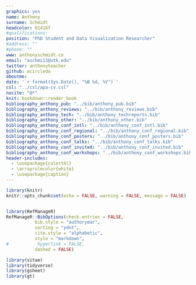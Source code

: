 ```yaml
---
graphics: yes
name: Anthony
surname: Schmidt
headcolor: 01416f
#qualifications: 
position: "PhD Student and Data Visualization Researcher"
#address: ""
#phone: ""
www: anthonyschmidt.co
email: "aschmi11@utk.edu"
twitter: anthonyteacher
github: acircleda
aboutme:
date: '`r format(Sys.Date(), "%B %d, %Y")`'
csl: "../csl/apa-cv.csl"
nocite: "@*"
knit: bookdown::render_book
bibliography_anthony_pub: "../bib/anthony_pub.bib"
bibliography_anthony_reviews: "../bib/anthony_reviews.bib"
bibliography_anthony_tech: "../bib/anthony_techreports.bib"
bibliography_anthony_other: "../bib/anthony_other.bib"
bibliography_anthony_conf_intl: "../bib/anthony_conf_intl.bib"
bibliography_anthony_conf_regional: "../bib/anthony_conf_regional.bib"
bibliography_anthony_conf_posters: "../bib/anthony_conf_posters.bib"
bibliography_anthony_conf_talks: "../bib/anthony_conf_talks.bib"
bibliography_anthony_conf_invited: "../bib/anthony_conf_invited.bib"
bibliography_anthony_conf_workshops: "../bib/anthony_conf_workshops.bib"
header-includes:
  - \usepackage{colortbl}
  - \arrayrulecolor{white}
  - \usepackage{caption}
---
```


```r
library(knitr)
knitr::opts_chunk$set(echo = FALSE, warning = FALSE, message = FALSE)


library(RefManageR)
RefManageR::BibOptions(check.entries = FALSE,
           bib.style = "authoryear",
           sorting = "ydnt",
           cite.style = "alphabetic",
           style = "markdown",
#           hyperlink = FALSE,
           dashed = FALSE)

library(vitae)
library(tidyverse)
library(gsheet)
library(gt)
```
